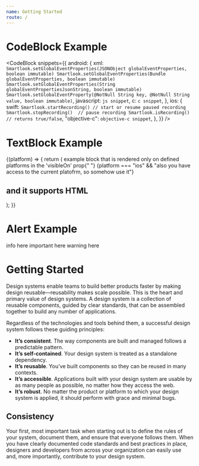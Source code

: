 ```yaml
---
name: Getting Started
route: /
---
```



# CodeBlock Example

<CodeBlock
  snippets={{
    android: {
      xml: `
Smartlook.setGlobalEventProperties(JSONObject globalEventProperties, boolean immutable)
Smartlook.setGlobalEventProperties(Bundle globalEventProperties, boolean immutable)
Smartlook.setGlobalEventProperties(String globalEventPropertiesJsonString, boolean immutable)
Smartlook.setGlobalEventProperty(@NotNull String key, @NotNull String value, boolean immutable)
      `,
      javascript: `
js snippet
      `,
      c: `
c snippet
      `,
    },
    ios: {
      swift: `
Smartlook.startRecording() // start or resume paused recording
Smartlook.stopRecording()  // pause recording
Smartlook.isRecording()    // returns true/false
      `,
      "objective-c": `
objective-c snippet
      `,
    },
  }}
/>

# TextBlock Example

<TextBlock visibleOn="ios,android,cordova">
  {(platform) => {
    return (
      <span>
        example block that is rendered only on defined platforms in the
        'visibleOn' prop{" "}
        {platform === "ios" &&
          "also you have access to the current platofrm, so somehow use it"}
        <h2>and it supports HTML</h2>
      </span>
    );
  }}
</TextBlock>

# Alert Example

<Alert kind="info" visibleOn="android">info here</Alert>
<Alert kind="important" visibleOn="android">important here</Alert>
<Alert kind="warning" visibleOn="android">warning here</Alert>

# Getting Started

Design systems enable teams to build better products faster by making design reusable—reusability makes scale possible. This is the heart and primary value of design systems. A design system is a collection of reusable components, guided by clear standards, that can be assembled together to build any number of applications.

Regardless of the technologies and tools behind them, a successful design system follows these guiding principles:

- **It’s consistent**. The way components are built and managed follows a predictable pattern.
- **It’s self-contained**. Your design system is treated as a standalone dependency.
- **It’s reusable**. You’ve built components so they can be reused in many contexts.
- **It’s accessible**. Applications built with your design system are usable by as many people as possible, no matter how they access the web.
- **It’s robust**. No matter the product or platform to which your design system is applied, it should perform with grace and minimal bugs.

## Consistency

Your first, most important task when starting out is to define the rules of your system, document them, and ensure that everyone follows them. When you have clearly documented code standards and best practices in place, designers and developers from across your organization can easily use and, more importantly, contribute to your design system.
